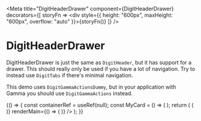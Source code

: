 
<Meta
    title="DigitHeaderDrawer"
    component={DigitHeaderDrawer}
    decorators={[
        storyFn => <div style={{ height: "600px", maxHeight: "600px", overflow: "auto" }}>{storyFn()}</div>
    ]}
/>

# DigitHeaderDrawer

DigitHeaderDrawer is just the same as `DigitHeader`, but it has support for a drawer. This should really only be used if you have a lot of navigation. Try to instead use `DigitTabs` if there's minimal navigation. 

This demo uses `DigitGammaActionsDummy`, but in your application with Gamma you should use `DigitGammaActions` instead.

<Preview>
    <Story name="simple-header">
        {() => {
            const containerRef = useRef(null);
            const MyCard = () => (
                <DigitDesign.Card size={{width: "200px", height: "200px"}}>  
                    <DigitLayout.Center>
                        <DigitText.Text bold text={"This is a card"} />
                    </DigitLayout.Center>
                </DigitDesign.Card>
            );
            return (
                <DigitHeaderDrawer 
                    title="BookIT" 
                    renderDrawer={() => (
                        <React.Fragment>
                            <DigitGammaActionsDummy 
                                alignSelf="center"
                                nick="Portals" 
                                avatarUrl="https://i.imgur.com/RWTnpiq.gif"
                            />  
                            <DigitNavLink text="Home"/>
                            <DigitNavLink text="My Account"/>
                            <DigitNavLink text="Icecream"/>
                            <DigitNavLink text="Home"/>
                            <DigitNavLink text="My Account"/>
                            <DigitNavLink text="Icecream"/>
                            <DigitNavLink text="Home"/>
                            <DigitNavLink text="My Account"/>
                            <DigitNavLink text="Icecream"/>
                            <DigitNavLink text="Home"/>
                            <DigitNavLink text="My Account"/>
                            <DigitNavLink text="Icecream"/>
                            <DigitNavLink text="Home"/>
                            <DigitNavLink text="My Account"/>
                            <DigitNavLink text="Icecream"/>
                        </React.Fragment>
                    )} 
                    renderMain={() => (
                        <DigitLayout.Column>
                            <MyCard />
                            <MyCard />
                            <MyCard />
                            <MyCard />
                            <MyCard />
                            <MyCard />
                            <MyCard />
                            <MyCard />
                            <MyCard />
                            <MyCard />
                            <MyCard />
                            <MyCard />
                            <MyCard />
                            <MyCard />
                            <MyCard />
                            <MyCard />
                            <MyCard />
                            <MyCard />
                            <MyCard />
                        </DigitLayout.Column>
                    )}
                />
            );
        }}
    </Story>
</Preview>

<Props of={DigitHeaderDrawer} />

